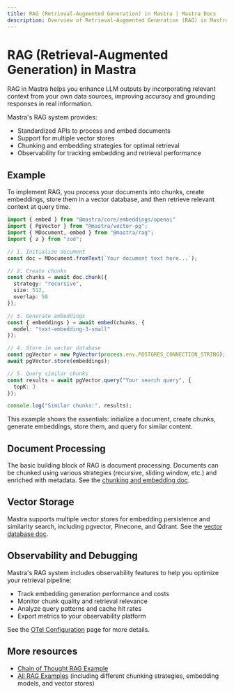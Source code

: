 ```yaml
---
title: RAG (Retrieval-Augmented Generation) in Mastra | Mastra Docs
description: Overview of Retrieval-Augmented Generation (RAG) in Mastra, detailing its capabilities for enhancing LLM outputs with relevant context.
---
```


# RAG (Retrieval-Augmented Generation) in Mastra

RAG in Mastra helps you enhance LLM outputs by incorporating relevant context from your own data sources, improving accuracy and grounding responses in real information.

Mastra's RAG system provides:
- Standardized APIs to process and embed documents
- Support for multiple vector stores
- Chunking and embedding strategies for optimal retrieval
- Observability for tracking embedding and retrieval performance

## Example 

To implement RAG, you process your documents into chunks, create embeddings, store them in a vector database, and then retrieve relevant context at query time.

```ts showLineNumbers copy
import { embed } from "@mastra/core/embeddings/openai"
import { PgVector } from "@mastra/vector-pg";
import { MDocument, embed } from "@mastra/rag";
import { z } from "zod";

// 1. Initialize document   
const doc = MDocument.fromText(`Your document text here...`);

// 2. Create chunks
const chunks = await doc.chunk({
  strategy: "recursive",
  size: 512,
  overlap: 50
});

// 3. Generate embeddings
const { embeddings } = await embed(chunks, {
  model: "text-embedding-3-small"
});

// 4. Store in vector database
const pgVector = new PgVector(process.env.POSTGRES_CONNECTION_STRING);
await pgVector.store(embeddings);

// 5. Query similar chunks
const results = await pgVector.query("Your search query", {
  topK: 3
});

console.log("Similar chunks:", results);
``` 

This example shows the essentials: initialize a document, create chunks, generate embeddings, store them, and query for similar content.

## Document Processing

The basic building block of RAG is document processing. Documents can be chunked using various strategies (recursive, sliding window, etc.) and enriched with metadata. See the [chunking and embedding doc](./chunking-and-embedding.mdx).

## Vector Storage

Mastra supports multiple vector stores for embedding persistence and similarity search, including pgvector, Pinecone, and Qdrant. See the [vector database doc](./vector-databases.mdx).

## Observability and Debugging

Mastra's RAG system includes observability features to help you optimize your retrieval pipeline:

- Track embedding generation performance and costs
- Monitor chunk quality and retrieval relevance
- Analyze query patterns and cache hit rates
- Export metrics to your observability platform 

See the [OTel Configuration](../reference/observability/otel-config.mdx) page for more details. 

## More resources
- [Chain of Thought RAG Example](../../examples/rag/cot-rag.mdx)
- [All RAG Examples](../../examples/) (including different chunking strategies, embedding models, and vector stores)



